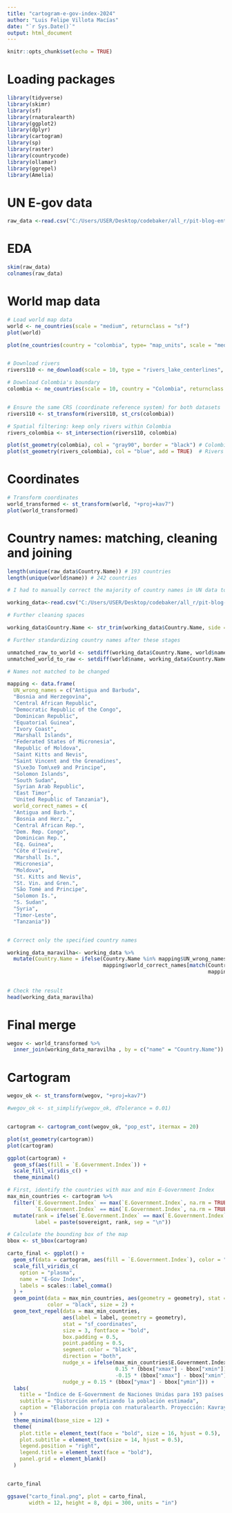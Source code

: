 ---
title: "cartogram-e-gov-index-2024"
author: "Luis Felipe Villota Macías"
date: "`r Sys.Date()`"
output: html_document
---

```{r setup, include=FALSE}
knitr::opts_chunk$set(echo = TRUE)
```

# Loading packages

```{r warning=FALSE}
library(tidyverse)
library(skimr)
library(sf)
library(rnaturalearth)
library(ggplot2)
library(dplyr)
library(cartogram)
library(sp)
library(raster)
library(countrycode)
library(ollamar)
library(ggrepel)
library(Amelia)
```

# UN E-gov data

```{r}

raw_data <-read.csv("C:/Users/USER/Desktop/codebaker/all_r/pit-blog-entry/data/raw/EGOV_DATA_2024.csv")
```

# EDA

```{r}
skim(raw_data)
colnames(raw_data)
```

# World map data

```{r}
# Load world map data
world <- ne_countries(scale = "medium", returnclass = "sf")
plot(world)
```

```{r}
plot(ne_countries(country = "colombia", type= "map_units", scale = "medium"))


# Download rivers
rivers110 <- ne_download(scale = 10, type = "rivers_lake_centerlines", category = "physical", returnclass = "sf")

# Download Colombia's boundary
colombia <- ne_countries(scale = 10, country = "Colombia", returnclass = "sf")


# Ensure the same CRS (coordinate reference system) for both datasets
rivers110 <- st_transform(rivers110, st_crs(colombia))

# Spatial filtering: keep only rivers within Colombia
rivers_colombia <- st_intersection(rivers110, colombia)

plot(st_geometry(colombia), col = "gray90", border = "black") # Colombia boundary
plot(st_geometry(rivers_colombia), col = "blue", add = TRUE)  # Rivers


```

# Coordinates

```{r}
# Transform coordinates
world_transformed <- st_transform(world, "+proj=kav7")
plot(world_transformed)
```

# Country names: matching, cleaning and joining

```{r}
length(unique(raw_data$Country.Name)) # 193 countries
length(unique(world$name)) # 242 countries

# I had to manually correct the majority of country names in UN data to match naturalearth package sf data, it was faster although not desirable.

working_data<-read.csv("C:/Users/USER/Desktop/codebaker/all_r/pit-blog-entry/data/working/EGOV_DATA_2024-country-name-check.csv")

# Further cleaning spaces

working_data$Country.Name <- str_trim(working_data$Country.Name, side = "both")

```

```{r}

# Further standardizing country names after these stages

unmatched_raw_to_world <- setdiff(working_data$Country.Name, world$name) # names not in world
unmatched_world_to_raw <- setdiff(world$name, working_data$Country.Name) # names not in UN

# Names not matched to be changed

mapping <- data.frame(
  UN_wrong_names = c("Antigua and Barbuda", 
  "Bosnia and Herzegovina", 
  "Central African Republic", 
  "Democratic Republic of the Congo", 
  "Dominican Republic", 
  "Equatorial Guinea", 
  "Ivory Coast", 
  "Marshall Islands", 
  "Federated States of Micronesia", 
  "Republic of Moldova", 
  "Saint Kitts and Nevis", 
  "Saint Vincent and the Grenadines", 
  "S\xe3o Tom\xe9 and Principe", 
  "Solomon Islands", 
  "South Sudan", 
  "Syrian Arab Republic", 
  "East Timor", 
  "United Republic of Tanzania"),
  world_correct_names = c(
  "Antigua and Barb.", 
  "Bosnia and Herz.", 
  "Central African Rep.", 
  "Dem. Rep. Congo", 
  "Dominican Rep.", 
  "Eq. Guinea", 
  "Côte d'Ivoire", 
  "Marshall Is.", 
  "Micronesia", 
  "Moldova", 
  "St. Kitts and Nevis", 
  "St. Vin. and Gren.", 
  "São Tomé and Principe", 
  "Solomon Is.", 
  "S. Sudan", 
  "Syria", 
  "Timor-Leste", 
  "Tanzania"))


# Correct only the specified country names

working_data_maravilha<- working_data %>%
  mutate(Country.Name = ifelse(Country.Name %in% mapping$UN_wrong_names,
                               mapping$world_correct_names[match(Country.Name, 
                                                                 mapping$UN_wrong_names)], 
                                                                            Country.Name))

# Check the result
head(working_data_maravilha)

```

# Final merge

```{r}

wegov <- world_transformed %>%
  inner_join(working_data_maravilha , by = c("name" = "Country.Name"))

```

# Cartogram

```{r}

wegov_ok <- st_transform(wegov, "+proj=kav7")

#wegov_ok <- st_simplify(wegov_ok, dTolerance = 0.01)


cartogram <- cartogram_cont(wegov_ok, "pop_est", itermax = 20)
```

```{r}
plot(st_geometry(cartogram))
plot(cartogram)
```

```{r}
ggplot(cartogram) +
  geom_sf(aes(fill = `E.Government.Index`)) +
  scale_fill_viridis_c() +
  theme_minimal()
```

```{r}

# First, identify the countries with max and min E-Government Index
max_min_countries <- cartogram %>% 
  filter(`E.Government.Index` == max(`E.Government.Index`, na.rm = TRUE) | 
         `E.Government.Index` == min(`E.Government.Index`, na.rm = TRUE)) %>%
  mutate(rank = ifelse(`E.Government.Index` == max(`E.Government.Index`, na.rm = TRUE), "#1", "#193"),
         label = paste(sovereignt, rank, sep = "\n"))

# Calculate the bounding box of the map
bbox <- st_bbox(cartogram)

carto_final <- ggplot() +
  geom_sf(data = cartogram, aes(fill = `E.Government.Index`), color = "black", size = 0.2) +
  scale_fill_viridis_c(
    option = "plasma",
    name = "E-Gov Index",
    labels = scales::label_comma()
  ) +
  geom_point(data = max_min_countries, aes(geometry = geometry), stat = "sf_coordinates", 
             color = "black", size = 2) +
  geom_text_repel(data = max_min_countries,
                  aes(label = label, geometry = geometry),
                  stat = "sf_coordinates",
                  size = 3, fontface = "bold",
                  box.padding = 0.5,
                  point.padding = 0.5,
                  segment.color = "black",
                  direction = "both",
                  nudge_x = ifelse(max_min_countries$E.Government.Index == max(max_min_countries$E.Government.Index), 
                                   0.15 * (bbox["xmax"] - bbox["xmin"]), 
                                   -0.15 * (bbox["xmax"] - bbox["xmin"])),
                  nudge_y = 0.15 * (bbox["ymax"] - bbox["ymin"])) +
  labs(
    title = "Índice de E-Government de Naciones Unidas para 193 países (2024)",
    subtitle = "Distorción enfatizando la población estimada",
    caption = "Elaboración propia con rnaturalearth. Proyección: Kavrayskiy VII. Fuente: United Nations - DESA - DPIDG - DPADM, 2024"
  ) +
  theme_minimal(base_size = 12) +
  theme(
    plot.title = element_text(face = "bold", size = 16, hjust = 0.5),
    plot.subtitle = element_text(size = 14, hjust = 0.5),
    legend.position = "right",
    legend.title = element_text(face = "bold"), 
    panel.grid = element_blank()
  )


carto_final

ggsave("carto_final.png", plot = carto_final, 
       width = 12, height = 8, dpi = 300, units = "in")
```
